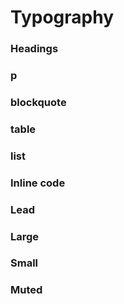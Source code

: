 
# Typography

### Headings
<div className='not-prose flex flex-col gap-7'>
	<TypographyH1 />
	<TypographyH2 />
	<TypographyH3 />
	<TypographyH4 />
</div>

### p
<div className='not-prose'>
	<TypographyP />
</div>

### blockquote
<div className='not-prose'>
	<TypographyBlockquote />
</div>

### table
<div className='not-prose'>
	<TypographyTable />
</div>

### list
<div className='not-prose'>
	<TypographyList />
</div>

### Inline code
<div className='not-prose'>
	<TypographyInlineCode />
</div>

### Lead
<div className='not-prose'>
	<TypographyLead />
</div>

### Large
<div className='not-prose'>
	<TypographyLarge />
</div>

### Small
<div className='not-prose'>
	<TypographySmall />
</div>

### Muted
<div className='not-prose'>
	<TypographyMuted />
</div>